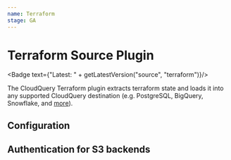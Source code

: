 ```yaml
---
name: Terraform
stage: GA
---
```

# Terraform Source Plugin


<Badge text={"Latest: " + getLatestVersion("source", "terraform")}/>

The CloudQuery Terraform plugin extracts terraform state and loads it into any supported CloudQuery destination (e.g. PostgreSQL, BigQuery, Snowflake, and [more](/docs/plugins/destinations/overview)).

## Configuration

<Configuration/>

## Authentication for S3 backends

<Authentication/>